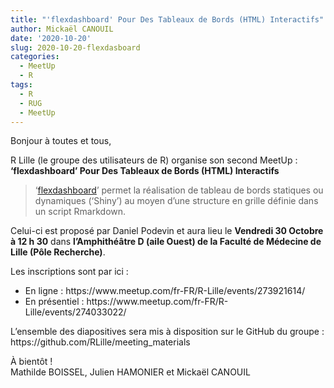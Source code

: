 ```yaml
---
title: "'flexdashboard' Pour Des Tableaux de Bords (HTML) Interactifs"
author: Mickaël CANOUIL
date: '2020-10-20'
slug: 2020-10-20-flexdasboard
categories:
  - MeetUp
  - R
tags:
  - R
  - RUG
  - MeetUp
---
```


Bonjour à toutes et tous,
 
R Lille (le groupe des utilisateurs de R) organise son second MeetUp :  
**'flexdashboard' Pour Des Tableaux de Bords (HTML) Interactifs**

> '[flexdashboard](https://rmarkdown.rstudio.com/flexdashboard/index.html)' permet la réalisation de tableau de bords statiques ou dynamiques ('Shiny') au moyen d'une structure en grille définie dans un script Rmarkdown.

Celui-ci est proposé par Daniel Podevin et aura lieu le **Vendredi 30 Octobre à 12 h 30** dans **l’Amphithéâtre D (aile Ouest) de la Faculté de Médecine de Lille (Pôle Recherche)**.

Les inscriptions sont par ici :

* En ligne : https://www.meetup.com/fr-FR/R-Lille/events/273921614/
* En présentiel : https://www.meetup.com/fr-FR/R-Lille/events/274033022/

L'ensemble des diapositives sera mis à disposition sur le GitHub du groupe : https://github.com/RLille/meeting_materials

À bientôt !  
Mathilde BOISSEL, Julien HAMONIER et Mickaël CANOUIL
